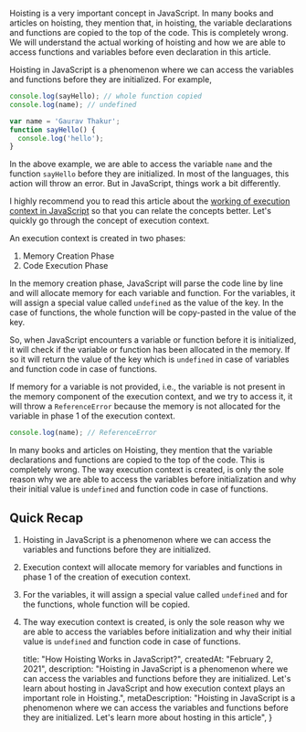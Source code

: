Hoisting is a very important concept in JavaScript. In many books and articles on
hoisting, they mention that, in hoisting, the variable declarations and
functions are copied to the top of the code. This is completely wrong. We will
understand the actual working of hoisting and how we are able to access
functions and variables before even declaration in this article.

Hoisting in JavaScript is a phenomenon where we can access the variables and
functions before they are initialized. For example,

```javascript
console.log(sayHello); // whole function copied
console.log(name); // undefined

var name = 'Gaurav Thakur';
function sayHello() {
  console.log('hello');
}
```

In the above example, we are able to access the variable `name` and the function
`sayHello` before they are initialized. In most of the languages, this action
will throw an error. But in JavaScript, things work a bit differently.

I highly recommend you to read this article about the
[working of execution context in JavaScript](/blog/what-is-execution-context-in-javascript)
so that you can relate the concepts better. Let's quickly go through the concept
of execution context.

An execution context is created in two phases:

1. Memory Creation Phase
2. Code Execution Phase

In the memory creation phase, JavaScript will parse the code line by line and will
allocate memory for each variable and function. For the variables, it will
assign a special value called `undefined` as the value of the key. In the case of
functions, the whole function will be copy-pasted in the value of the key.

So, when JavaScript encounters a variable or function before it is initialized,
it will check if the variable or function has been allocated in the memory. If
so it will return the value of the key which is `undefined` in case of variables
and function code in case of functions.

If memory for a variable is not provided, i.e.,
the variable is not present in the memory component of the execution context,
and we try to access it, it will throw a
`ReferenceError` because the memory is not allocated for the variable in
phase 1 of the execution context.

```javascript
console.log(name); // ReferenceError
```

In many books and articles on Hoisting, they mention that the variable
declarations and functions are copied to the top of the code. This is completely
wrong. The way execution context is created, is only the sole reason why we are
able to access the variables before initialization and why their initial value
is `undefined` and function code in case of functions.

## Quick Recap

1. Hoisting in JavaScript is a phenomenon where we can access the variables and
functions before they are initialized.
2. Execution context will allocate memory for variables and functions in
phase 1 of the creation of execution context.
3. For the variables, it will assign a special value called `undefined` and for
the functions, whole function will be copied.
4. The way execution context is created, is only the sole reason why we are able
to access the variables before initialization and why their initial value is
`undefined` and function code in case of functions.

    title: "How Hoisting Works in JavaScript?",
    createdAt: "February 2, 2021",
    description: "Hoisting in JavaScript is a phenomenon where we can access the variables and functions before they are initialized. Let's learn about hosting in JavaScript and how execution context plays an important role in Hoisting.",
    metaDescription: "Hoisting in JavaScript is a phenomenon where we can access the variables and functions before they are initialized. Let's learn more about hosting in this article",
}
